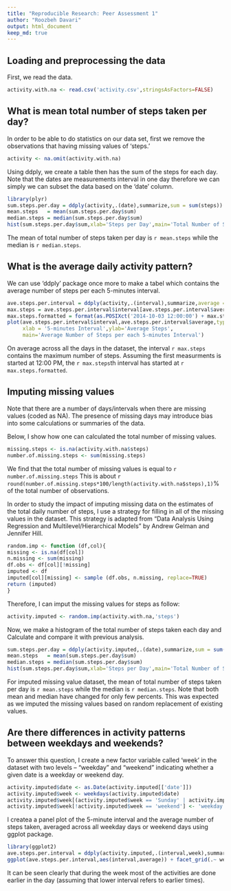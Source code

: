 ```yaml
---
title: "Reproducible Research: Peer Assessment 1"
author: "Roozbeh Davari"
output: html_document
keep_md: true
---
```


## Loading and preprocessing the data

First, we read the data.

```r
activity.with.na <- read.csv('activity.csv',stringsAsFactors=FALSE)
```


## What is mean total number of steps taken per day?

In order to be able to do statistics on our data set, first we remove the observations that having missing values of 'steps.' 

```r
activity <- na.omit(activity.with.na)
```

Using ddply, we create a table then has the sum of the steps for each day. Note that the dates are measurements interval in one day therefore we can simply we can subset the data based on the 'date' column.

```r
library(plyr)
sum.steps.per.day = ddply(activity,.(date),summarize,sum = sum(steps))
mean.steps   = mean(sum.steps.per.day$sum)
median.steps = median(sum.steps.per.day$sum)
hist(sum.steps.per.day$sum,xlab='Steps per Day',main='Total Number of Steps Taken each Day')
```

The mean of total number of steps taken per day is `r mean.steps` while the median is `r median.steps`.

## What is the average daily activity pattern?

We can use 'ddply' package once more to make a tabel which contains the average number of steps per each 5-minutes interval. 

```r
ave.steps.per.interval = ddply(activity,.(interval),summarize,average = mean(steps))
max.steps = ave.steps.per.interval$interval[ave.steps.per.interval$average==max(ave.steps.per.interval$average)]
max.steps.formatted = format(as.POSIXct('2014-10-03 12:00:00') + max.steps*5*60, "%I:%M:%S %p")
plot(ave.steps.per.interval$interval,ave.steps.per.interval$average,type='l',
     xlab = '5-minutes Interval',ylab='Average Steps',
     main='Average Number of Steps per each 5-minutes Interval')
```

On average across all the days in the dataset, the interval `r max.steps` contains the maximum number of steps. Assuming the first measurments is started at 12:00 PM, the `r max.steps`th interval has started at `r max.steps.formatted`.

## Imputing missing values

Note that there are a number of days/intervals when there are missing values (coded as NA). The presence of missing days may introduce bias into some calculations or summaries of the data.

Below, I show how one can calculated the total number of missing values.

```r
missing.steps <- is.na(activity.with.na$steps)
number.of.missing.steps <- sum(missing.steps)
```

We find that the total number of missing values is equal to `r number.of.missing.steps` This is about `r round(number.of.missing.steps*100/length(activity.with.na$steps),1)`% of the total number of observations.

In order to study the impact of imputing missing data on the estimates of the total daily number of steps, I use a strategy for filling in all of the missing values in the dataset. This strategy is adapted from "Data Analysis Using Regression and Multilevel/Hierarchical Models" by Andrew Gelman and Jennifer Hill.

```r
random.imp <- function (df,col){
missing <- is.na(df[col])
n.missing <- sum(missing)
df.obs <- df[col][!missing]
imputed <- df
imputed[col][missing] <- sample (df.obs, n.missing, replace=TRUE)
return (imputed)
}
```


Therefore, I can imput the missing values for steps as follow:

```r
activity.imputed <- random.imp(activity.with.na,'steps')
```


Now, we make a histogram of the total number of steps taken each day and Calculate and compare it with previous analysis.


```r
sum.steps.per.day = ddply(activity.imputed,.(date),summarize,sum = sum(steps))
mean.steps   = mean(sum.steps.per.day$sum)
median.steps = median(sum.steps.per.day$sum)
hist(sum.steps.per.day$sum,xlab='Steps per Day',main='Total Number of Steps Taken each Day (Imputed the Missing Values)')
```

For imputed missing value dataset, the mean of total number of steps taken per day is `r mean.steps` while the median is `r median.steps`. Note that both mean and median have changed for only few percents. This was expected as we imputed the missing values based on random replacement of existing values. 

## Are there differences in activity patterns between weekdays and weekends?

To answer this question, I create a new factor variable called 'week' in the dataset with two levels – “weekday” and “weekend” indicating whether a given date is a weekday or weekend day.

```r
activity.imputed$date <- as.Date(activity.imputed[['date']])
activity.imputed$week <- weekdays(activity.imputed$date)
activity.imputed$week[(activity.imputed$week == 'Sunday' | activity.imputed$week == 'Saturday')] <- 'weekend'
activity.imputed$week[!activity.imputed$week == 'weekend'] <- 'weekday'
```

I createa a panel plot of the 5-minute interval and the average number of steps taken, averaged across all weekday days or weekend days using ggplot package.

```r
library(ggplot2)
ave.steps.per.interval = ddply(activity.imputed,.(interval,week),summarize,average = mean(steps))
ggplot(ave.steps.per.interval,aes(interval,average)) + facet_grid(.~ week) + geom_line()
```

It can be seen clearly that during the week most of the activities are done earlier in the day (assuming that lower interval refers to earlier times). 
